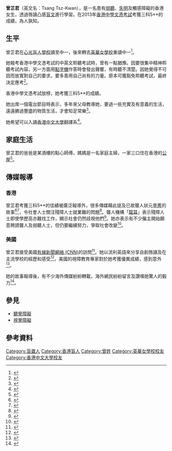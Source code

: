 '''曾芷君'''（英文名︰Tsang Tsz-Kwan），是一名患有[[弱聽|弱聽]]、[[失明|失明]]及觸感障礙的香港女生，透過唇讀凸感[[盲文|盲文]]進行學習。在2013年[[香港中學文憑考試|香港中學文憑考試]]考獲三科5**的成績，為人孰知。

==生平==
曾芷君在[[心光盲人學校|心光盲人學校]]讀至中一，後來轉去[[英華女學校|英華女學校]]重讀中一<ref>{{cite web |language=zh-hk |url=http://orientaldaily.on.cc/cnt/news/20130717/00176_020.html |title=芷君唇讀奇績激勵全城 |publisher=[[東方日報_(香港)|東方日報 (香港)]] |date=2013-07-17 |accessdate=2016-02-15 |archive-date=2019-11-15 |archive-url=https://web.archive.org/web/20191115203317/https://orientaldaily.on.cc/cnt/news/20130717/00176_020.html |dead-url=no }}</ref>。

她報考香港中學文憑考試的中英文聆聽考試時，曾有一點猶豫。因要很集中精神聆聽考試內容，另一方面用[[點字機|點字機]]作答時會發出聲響，有時聽不清楚。因她覺得不可因而放寬對自己的要求，要多善用自己尚有的力量。原本可獲豁免聆聽考試，最終決定應考<ref>{{cite web |language=zh-hk |url=http://the-sun.on.cc/cnt/news/20130717/00407_013.html |title=視障芷君：知足常樂 |publisher=[[太陽報_(香港)|太陽報 (香港)]] |date=2013-07-17 |accessdate=2016-02-15 |archive-date=2013-11-29 |archive-url=https://web.archive.org/web/20131129003714/http://the-sun.on.cc/cnt/news/20130717/00407_013.html |dead-url=no }}</ref>。

香港中學文憑考試放榜，她考獲三科5**的成績。

她出席一個電台節目時表示，多年來父母教導她，要過一些充實及有意義的生活，遠遠勝過豐盛的物質生活，才會知足常樂<ref>{{cite web |language=zh-hk |url=http://news.stheadline.com/dailynews/content_hk/2013/07/17/246250.asp |title=唇讀女無懼挑戰 活出意義更勝物質 |publisher=[[頭條日報|頭條日報]] |date=2013-07-17 |accessdate=2016-02-15 |archive-date=2016-02-18 |archive-url=https://archive.today/20160218151131/http://news.stheadline.com/dailynews/content_hk/2013/07/17/246250.asp |dead-url=no }}</ref>。

她希望可以入讀[[香港中文大學|香港中文大學]]翻譯系<ref>{{cite web |language=zh-hk |url=http://hk.apple.nextmedia.com/news/art/20130717/18337098 |title=生命狀元為殘障學生請命 芷君：特殊教育不可或缺 |publisher=[[蘋果日報_(香港)|蘋果日報 (香港)]] |date=2013-07-17 |accessdate=2016-02-15 |archive-date=2017-08-16 |archive-url=https://web.archive.org/web/20170816021141/http://hk.apple.nextmedia.com/news/art/20130717/18337098 |dead-url=no }}</ref>。

==家庭生活==
曾芷君的爸爸是某酒樓的點心師傅，媽媽是一名家庭主婦，一家三口住在香港的[[香港公共房屋|公屋]]<ref>{{cite web |language=zh-mo |url=http://www.exmoo.com/index.php?m=content&c=index&a=show&catid=17&id=26974 |title=用嘴唇「看」世界的奇女子曾芷君 |publisher=[[力報|力報]] |date=2013-07-17 |accessdate=2016-02-15 |archive-date=2019-11-10 |archive-url=https://web.archive.org/web/20191110060410/https://www.exmoo.com/index.php?m=content&c=index&a=show&catid=17&id=26974 |dead-url=no }}</ref>。

==傳媒報導==
===香港===
曾芷君考獲三科5**的佳績被廣泛報導外，很多傳媒藉此提及已故聾人狀元[[李菁_(聽障教師)|李菁]]的故事<ref>{{cite web |language=zh-hk |url=http://www.skypost.hk/%E6%B8%AF%E8%81%9E/%E8%A6%81%E8%81%9E/20130717/001/%E4%B8%80%E6%AE%B5%E5%BE%80%E4%BA%8B%20%E6%8F%AD%E6%AE%98%E9%9A%9C%E7%8B%80%E5%85%83%E6%B1%82%E8%81%B7%E6%82%B2%E6%AD%8C/102151 |title=一段往事 揭殘障狀元求職悲歌 讀好書出到社會又點？有幾多老闆能包容？ |publisher=[[晴報|晴報]] |date=2013-07-17 |accessdate=2016-02-15 |deadurl=yes |archiveurl=https://web.archive.org/web/20160419151620/http://www.skypost.hk/%E6%B8%AF%E8%81%9E/%E8%A6%81%E8%81%9E/20130717/001/%E4%B8%80%E6%AE%B5%E5%BE%80%E4%BA%8B%20%E6%8F%AD%E6%AE%98%E9%9A%9C%E7%8B%80%E5%85%83%E6%B1%82%E8%81%B7%E6%82%B2%E6%AD%8C/102151 |archivedate=2016-04-19 }}</ref><ref>{{cite web |language=zh-hk |url=http://www.metrohk.com.hk/pda/pda_detail.php?section=daily&id=216136 |title=殘狀元路難全 |publisher=[[都市日報|都市日報]] |date=2013-07-25 |accessdate=2016-02-15 |archive-date=2018-06-24 |archive-url=https://web.archive.org/web/20180624175616/http://www.metrohk.com.hk/pda/pda_detail.php?section=daily&id=216136 |dead-url=no }}</ref>，令社會人士關注殘障人士就業難的問題<ref>{{cite web |language=zh-hk |url=http://www.hket.com/eti/article/f36a845d-412b-4cfb-abbc-6e6420d551be-460360?section=005 |title=99年聾人狀元 姊揭自殺悲歌 寄逾百信無人請 姊籲僱主包容殘障者 |publisher=[[香港經濟日報|經濟日報]] |date=2013-07-17 |accessdate=2016-02-15 |archive-url=https://web.archive.org/web/20131224131232/http://www.hket.com/eti/article/f36a845d-412b-4cfb-abbc-6e6420d551be-460360?section=005 |archive-date=2013-12-24 |dead-url=yes }}</ref>。聾人機構「[[龍耳|龍耳]]」表示殘障人士即使學歷高亦難找工作，顯示社會仍然歧視他們<ref>{{cite web |language=zh-hk |url=http://hk.apple.nextmedia.com/news/art/20130717/18337100 |title=「龍耳」創辦人：社會歧視殘障生 |publisher=[[蘋果日報_(香港)|蘋果日報 (香港)]] |date=2013-07-17 |accessdate=2016-02-15 |archive-date=2017-08-03 |archive-url=https://web.archive.org/web/20170803172358/http://hk.apple.nextmedia.com/news/art/20130717/18337100 |dead-url=no }}</ref>。她亦表示有不少僱主開始願意聘請聾人及弱聽人士，但仍要繼續努力，爭取社會改變<ref>{{Cite news | language=zh-hk | url=http://hk.apple.nextmedia.com/news/art/20130716/18336285 | title=狀元故事（記者 陳沛敏） | publisher=[[蘋果日報_(香港)|蘋果日報 (香港)]] | date=2013-07-16 | accessdate=2016-02-15 | archive-date=2016-05-16 | archive-url=https://web.archive.org/web/20160516094235/http://hk.apple.nextmedia.com/news/art/20130716/18336285 | dead-url=no }}</ref>。

===美國===
曾芷君接受美國[[CNN|有線新聞網絡 (CNN)]]的訪問<ref>{{Cite news | language=en | url=http://edition.cnn.com/2013/07/17/world/asia/hong-kong-blind-student-braille-lips | title=Blind student learns to read Braille with lips | publisher=[[CNN|CNN]] | date=2014-09-05 | accessdate=2016-02-15 | archive-date=2019-12-27 | archive-url=https://web.archive.org/web/20191227113139/https://edition.cnn.com/2013/07/17/world/asia/hong-kong-blind-student-braille-lips/ | dead-url=no }}</ref>。她以流利英語來分享自創唇讀及在主流學校的經歷和感受<ref>{{Cite news | language=zh-hk | url=http://www.metrohk.com.hk/?cmd=detail&id=215644 | title=CNN訪芷君英語流利 | publisher=[[都市日報|都市日報]] | date=2013-07-19 | accessdate=2016-02-15 | archive-date=2019-08-18 | archive-url=https://web.archive.org/web/20190818112254/http://www.metrohk.com.hk/?cmd=detail&id=215644 | dead-url=no }}</ref>，美國的視障教育專家對於她考獲優異成績，感到意外<ref>{{Cite news | language=zh-hk | url=http://www.skypost.com.hk/%E6%B8%AF%E8%81%9E/%E6%96%B0%E8%81%9E%E4%BA%8C%E6%A2%9D/20130719/001/%E5%94%87%E8%AE%80%E6%84%9F%E5%8B%95%E6%B5%B7%E5%A4%96%20CNN%E5%B0%88%E8%A8%AA%E6%9B%BE%E8%8A%B7%E5%90%9B/102555 | title=唇讀感動海外 CNN專訪曾芷君 | publisher=[[晴報|晴報]] | date=2013-07-19 | accessdate=2016-02-15 | archive-date=2016-01-07 | archive-url=https://web.archive.org/web/20160107072044/http://www.skypost.com.hk/%E6%B8%AF%E8%81%9E/%E6%96%B0%E8%81%9E%E4%BA%8C%E6%A2%9D/20130719/001/%E5%94%87%E8%AE%80%E6%84%9F%E5%8B%95%E6%B5%B7%E5%A4%96%20CNN%E5%B0%88%E8%A8%AA%E6%9B%BE%E8%8A%B7%E5%90%9B/102555 | dead-url=yes }}</ref>。

她的故事報導後，有不少海外傳媒紛紛轉載，海外網民紛紛留言及讚嘆她驚人的毅力<ref>{{Cite news | language=zh-hk | url=http://hk.apple.nextmedia.com/realtime/news/20130720/51574658 | title=CNN訪問芷君故事感動海外 | publisher=[[蘋果日報_(香港)|蘋果日報 (香港)]] | date=2013-07-20 | accessdate=2016-02-15}}</ref>。

==參見==
* [[聽覺障礙|聽覺障礙]]
* [[視覺障礙|視覺障礙]]

==參考資料==
<div class="references-small">
<references />
</div>

{{DEFAULTSORT:Z}}
[[Category:盲聋人|Category:盲聋人]]
[[Category:香港盲人|Category:香港盲人]]
[[Category:曾姓|Category:曾姓]]
[[Category:英華女學校校友|Category:英華女學校校友]]
[[Category:香港中文大學校友|Category:香港中文大學校友]]
